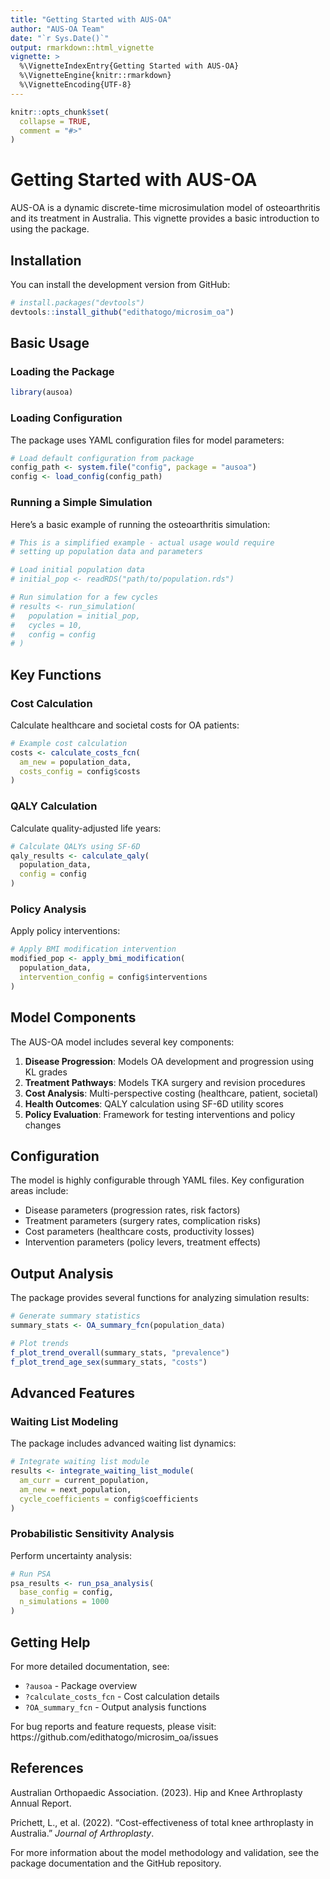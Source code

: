 ```yaml
---
title: "Getting Started with AUS-OA"
author: "AUS-OA Team"
date: "`r Sys.Date()`"
output: rmarkdown::html_vignette
vignette: >
  %\VignetteIndexEntry{Getting Started with AUS-OA}
  %\VignetteEngine{knitr::rmarkdown}
  %\VignetteEncoding{UTF-8}
---
```


```r
knitr::opts_chunk$set(
  collapse = TRUE,
  comment = "#>"
)
```

# Getting Started with AUS-OA

AUS-OA is a dynamic discrete-time microsimulation model of osteoarthritis and its treatment in Australia. This vignette provides a basic introduction to using the package.

## Installation

You can install the development version from GitHub:

```r
# install.packages("devtools")
devtools::install_github("edithatogo/microsim_oa")
```

## Basic Usage

### Loading the Package

```r
library(ausoa)
```

### Loading Configuration

The package uses YAML configuration files for model parameters:

```r
# Load default configuration from package
config_path <- system.file("config", package = "ausoa")
config <- load_config(config_path)
```

### Running a Simple Simulation

Here's a basic example of running the osteoarthritis simulation:

```r
# This is a simplified example - actual usage would require
# setting up population data and parameters

# Load initial population data
# initial_pop <- readRDS("path/to/population.rds")

# Run simulation for a few cycles
# results <- run_simulation(
#   population = initial_pop,
#   cycles = 10,
#   config = config
# )
```

## Key Functions

### Cost Calculation

Calculate healthcare and societal costs for OA patients:

```r
# Example cost calculation
costs <- calculate_costs_fcn(
  am_new = population_data,
  costs_config = config$costs
)
```

### QALY Calculation

Calculate quality-adjusted life years:

```r
# Calculate QALYs using SF-6D
qaly_results <- calculate_qaly(
  population_data,
  config = config
)
```

### Policy Analysis

Apply policy interventions:

```r
# Apply BMI modification intervention
modified_pop <- apply_bmi_modification(
  population_data,
  intervention_config = config$interventions
)
```

## Model Components

The AUS-OA model includes several key components:

1. **Disease Progression**: Models OA development and progression using KL grades
2. **Treatment Pathways**: Models TKA surgery and revision procedures
3. **Cost Analysis**: Multi-perspective costing (healthcare, patient, societal)
4. **Health Outcomes**: QALY calculation using SF-6D utility scores
5. **Policy Evaluation**: Framework for testing interventions and policy changes

## Configuration

The model is highly configurable through YAML files. Key configuration areas include:

- Disease parameters (progression rates, risk factors)
- Treatment parameters (surgery rates, complication risks)
- Cost parameters (healthcare costs, productivity losses)
- Intervention parameters (policy levers, treatment effects)

## Output Analysis

The package provides several functions for analyzing simulation results:

```r
# Generate summary statistics
summary_stats <- OA_summary_fcn(population_data)

# Plot trends
f_plot_trend_overall(summary_stats, "prevalence")
f_plot_trend_age_sex(summary_stats, "costs")
```

## Advanced Features

### Waiting List Modeling

The package includes advanced waiting list dynamics:

```r
# Integrate waiting list module
results <- integrate_waiting_list_module(
  am_curr = current_population,
  am_new = next_population,
  cycle_coefficients = config$coefficients
)
```

### Probabilistic Sensitivity Analysis

Perform uncertainty analysis:

```r
# Run PSA
psa_results <- run_psa_analysis(
  base_config = config,
  n_simulations = 1000
)
```

## Getting Help

For more detailed documentation, see:

- `?ausoa` - Package overview
- `?calculate_costs_fcn` - Cost calculation details
- `?OA_summary_fcn` - Output analysis functions

For bug reports and feature requests, please visit:
https://github.com/edithatogo/microsim_oa/issues

## References

Australian Orthopaedic Association. (2023). Hip and Knee Arthroplasty Annual Report.

Prichett, L., et al. (2022). "Cost-effectiveness of total knee arthroplasty in Australia." *Journal of Arthroplasty*.

For more information about the model methodology and validation, see the package documentation and the GitHub repository.
